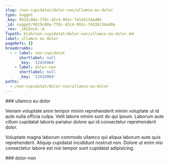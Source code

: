 ```yaml
---
slug: /non-cupidatat/dolor-non/ullamco-eu-dolor
type: nugget
_key: 9815c88a-7f8c-42c4-991c-74326134ad0e
_id: nugget/9815c88a-7f8c-42c4-991c-74326134ad0e
_rev: _iKCEoL6--A
fspath: blah/non-cupidatat/dolor-non/ullamco-eu-dolor.md
label: ullamco eu dolor
pageRefs: {}
breadcrumbs:
  - - label: non-cupidatat
      shortlabel: null
      _key: '12416964'
    - label: dolor-non
      shortlabel: null
      _key: '12416969'
paths:
  - /non-cupidatat/dolor-non/ullamco-eu-dolor
---
```


<NuggetArea>
<Nugget slug="/non-cupidatat/dolor-non/ullamco-eu-dolor" type="nugget" _key="9815c88a-7f8c-42c4-991c-74326134ad0e" _id="nugget/9815c88a-7f8c-42c4-991c-74326134ad0e" _rev="_iKCEoL6--A" fspath="blah/non-cupidatat/dolor-non/ullamco-eu-dolor.md" label="ullamco eu dolor" paths="/non-cupidatat/dolor-non/ullamco-eu-dolor">
<NuggetBody>
### ullamco eu dolor

Veniam voluptate anim tempor minim reprehenderit minim voluptate ut id aute nulla officia culpa. Velit labore minim sunt do qui ipsum. Laborum aute cillum cupidatat laboris pariatur dolore qui id consectetur reprehenderit dolor.

Voluptate magna laborum commodo ullamco qui aliqua laborum aute quis reprehenderit. Aliquip cupidatat incididunt nostrud non. Dolore ut enim nisi consectetur labore est nisi tempor sunt cupidatat adipisicing.

</NuggetBody>
<Breadcrumbs>
<Crumbs>
<Crumb _key="12416964" label="non-cupidatat" /><Crumb _key="12416969" label="dolor-non" />
</Crumbs>
</Breadcrumbs>
</Nugget>

<NuggetsInbound>
</NuggetsInbound>
<NuggetsOutbound>
</NuggetsOutbound>
</NuggetArea>
<PassagesInbound>
<Passage direction="inbound" type="passage" _key="12416969" _id="passage/12416969" _rev="_iKCEoLG---" label="dolor-non" passage="dolor-non" fspath="blah/non-cupidatat/dolor-non" paths="/non-cupidatat/dolor-non" slug="/non-cupidatat/dolor-non">
<NuggetBody>
### dolor-non

</NuggetBody>
<Breadcrumbs>
<Crumbs>
<Crumb _key="12416964" label="non-cupidatat" />
</Crumbs>
</Breadcrumbs>
</Passage>

</PassagesInbound>
<PassagesOutbound>
</PassagesOutbound>
